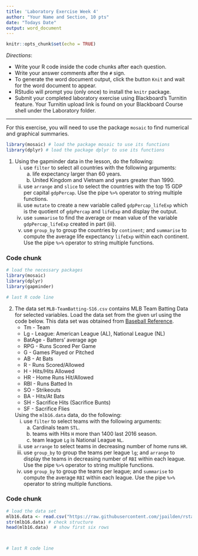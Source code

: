 ```yaml
---
title: 'Laboratory Exercise Week 4'
author: "Your Name and Section, 10 pts"
date: "Todays Date"
output: word_document
---
```


```r
knitr::opts_chunk$set(echo = TRUE)
```

*Directions*: 

* Write your R code inside the code chunks after each question.
* Write your answer comments after the `#` sign.
* To generate the word document output, click the button `Knit` and wait for the word document to appear.
* RStudio will prompt you (only once) to install the `knitr` package.
* Submit your completed laboratory exercise using Blackboard's Turnitin feature. Your Turnitin upload link is found on your Blackboard Course shell under the Laboratory folder.

***

For this exercise, you will need to use the package `mosaic` to find numerical and graphical summaries.

```r
library(mosaic) # load the package mosaic to use its functions
library(dplyr) # load the package dplyr to use its functions
```


1. Using the gapminder data in the lesson, do the following:  
      i) use `filter` to select all countries with the following arguments:  
          a) life expectancy larger than 60 years.   
          b) United Kingdom and Vietnam and years greater than 1990.  
      ii) use `arrange` and `slice` to select the countries with the top 15 GDP per capital `gdpPercap`. Use the pipe `%>%` operator to string multiple functions.
      iii) use `mutate` to create a new variable called `gdpPercap_lifeExp` which is the quotient of `gdpPercap` and `lifeExp` and display the output.  
      iv) use `summarise` to find the average or mean value of the variable `gdpPercap_lifeExp` created in part (iii).     
      v) use `group_by` to group the countries by `continent`; and `summarise` to compute the average life expectancy `lifeExp` within each continent. Use the pipe `%>%` operator to string multiple functions.
      
      

### Code chunk
```r
# load the necessary packages
library(mosaic)
library(dplyr)
library(gapminder)

# last R code line
```


2. The data set `MLB-TeamBatting-S16.csv` contains MLB Team Batting Data for selected variables. Load the data set from the given url using the code below. This data set was obtained from [Baseball Reference](https://www.baseball-reference.com/leagues/MLB/2016-standard-batting.shtml).
    * Tm - Team   
    * Lg - League: American League (AL), National League (NL)  
    * BatAge - Batters’ average age  
    * RPG - Runs Scored Per Game  
    * G - Games Played or Pitched  
    * AB - At Bats  
    * R - Runs Scored/Allowed  
    * H - Hits/Hits Allowed  
    * HR - Home Runs Hit/Allowed  
    * RBI - Runs Batted In  
    * SO - Strikeouts  
    * BA - Hits/At Bats  
    * SH - Sacrifice Hits (Sacrifice Bunts)  
    * SF - Sacrifice Flies  

    Using the `mlb16.data` data, do the following:      
      i) use `filter` to select teams with the following arguments:      
            a) Cardinals team `STL`.    
            b) teams with Hits `H` more than 1400 last 2016 season.   
            c) team league `Lg` is National League `NL`. 
      ii) use `arrange` to select teams in decreasing number of home runs `HR`.      
      iii) use `group_by` to group the teams per league `lg`; and `arrange` to display the teams in decreasing number of `RBI` within each league. Use the pipe `%>%` operator to string multiple functions.       
      iv) use `group_by` to group the teams per league; and `summarise` to compute the average `RBI` within each league. Use the pipe `%>%` operator to string multiple functions.   
      


### Code chunk
```r
# load the data set
mlb16.data <- read.csv("https://raw.githubusercontent.com/jpailden/rstatlab/master/data/MLB-TeamBatting-S16.csv")
str(mlb16.data) # check structure
head(mlb16.data)  # show first six rows



# last R code line
```



